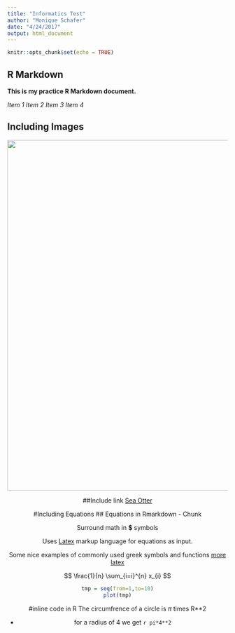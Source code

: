 ```yaml
---
title: "Informatics Test"
author: "Monique Schafer"
date: "4/24/2017"
output: html_document
---
```


```r
knitr::opts_chunk$set(echo = TRUE)
```

## R Markdown

**This is my practice R Markdown document.** 

*Item 1*
*Item 2*
*Item 3*
*Item 4*

## Including Images

<div align="center">
<img src="SeaOtter.jpg" height=800>

##Include link
[Sea Otter](https://en.wikipedia.org/wiki/Sea_otter)

#Including Equations
## Equations in Rmarkdown - Chunk

Surround math in **$** symbols

Uses [Latex](https://en.wikibooks.org/wiki/LaTeX) markup language for equations as input. 

Some nice examples of commonly used greek symbols and functions
[more latex](http://www.calvin.edu/~rpruim/courses/m343/F12/RStudio/LatexExamples.html)

$$
\frac{1}{n} \sum_{i=i}^{n} x_{i}
$$
``` r
tmp = seq(from=1,to=10)
plot(tmp)
```

#inline code in R
The circumfrence of a circle is $\pi$ times R**2

* for a radius of 4 we get `r pi*4**2`

